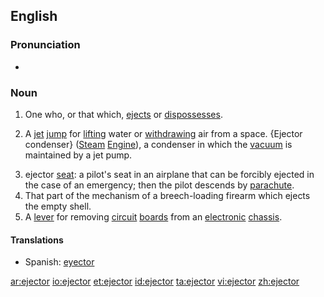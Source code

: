 ==English==

===Pronunciation===
* {{IPA|/iːˈʤɛktɚ/}}

===Noun===
{{en-noun}}

# One who, or that which, [[eject]]s or [[dispossess]]es.
# {{mechanics}} A [[jet]] [[jump]] for [[lift]]ing water or [[withdraw]]ing air from a space. {Ejector condenser} ([[steam|Steam]] [[engine|Engine]]), a condenser in which the [[vacuum]] is maintained by a jet pump.
# ejector [[seat]]: a pilot's seat in an airplane that can be forcibly ejected in the case of an emergency; then the pilot descends by [[parachute]].
# That part of the mechanism of a breech-loading firearm which ejects the empty shell.
# A [[lever]] for removing [[circuit]] [[board]]s from an [[electronic]] [[chassis]].

====Translations====
{{trans-top|ejector}}
* Spanish: [[eyector]] {{m}}
{{trans-mid}}
{{trans-bottom}}

[[ar:ejector]]
[[io:ejector]]
[[et:ejector]]
[[id:ejector]]
[[ta:ejector]]
[[vi:ejector]]
[[zh:ejector]]